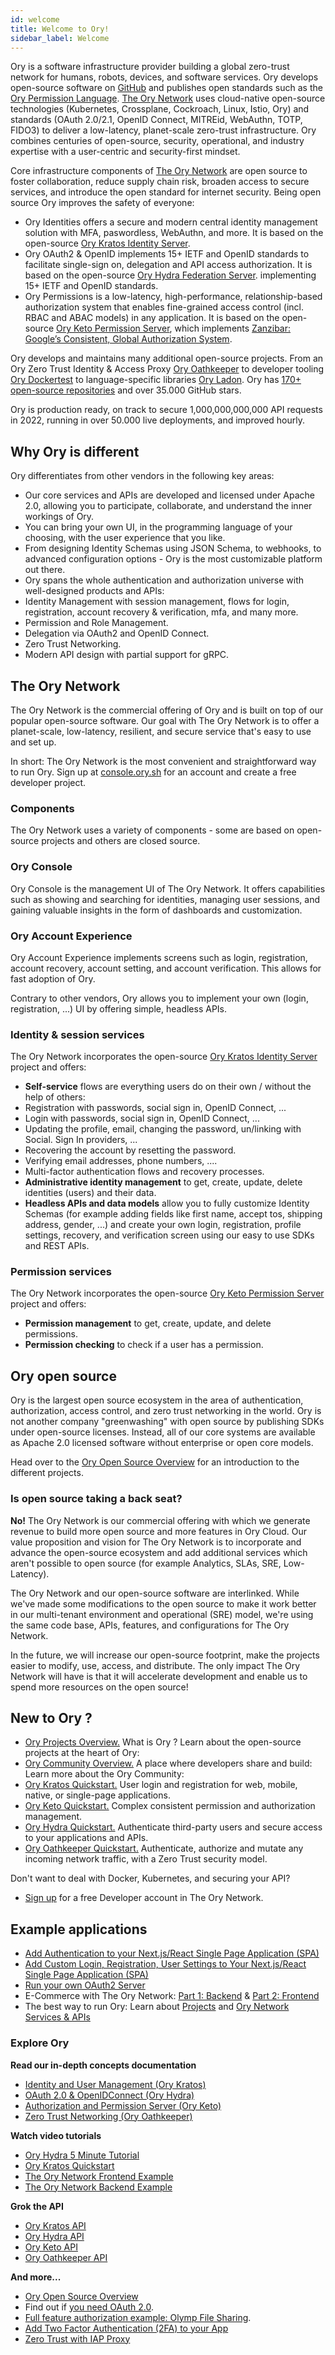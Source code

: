 ```yaml
---
id: welcome
title: Welcome to Ory!
sidebar_label: Welcome
---
```


Ory is a software infrastructure provider building a global zero-trust network for humans, robots, devices, and software services.
Ory develops open-source software on [GitHub](https://github.com/ory) and publishes open standards such as the
[Ory Permission Language](https://github.com/ory/keto/blob/master/docs/ory_permission_language_spec.md).
[The Ory Network](https://console.ory.sh/) uses cloud-native open-source technologies (Kubernetes, Crossplane, Cockroach, Linux,
Istio, Ory) and standards (OAuth 2.0/2.1, OpenID Connect, MITREid, WebAuthn, TOTP, FIDO3) to deliver a low-latency, planet-scale
zero-trust infrastructure. Ory combines centuries of open-source, security, operational, and industry expertise with a
user-centric and security-first mindset.

Core infrastructure components of [The Ory Network](https://console.ory.sh) are open source to foster collaboration, reduce supply
chain risk, broaden access to secure services, and introduce the open standard for internet security. Being open source Ory
improves the safety of everyone:

- Ory Identities offers a secure and modern central identity management solution with MFA, paswordless, WebAuthn, and more. It is
  based on the open-source [Ory Kratos Identity Server](https://github.com/ory/kratos).
- Ory OAuth2 & OpenID implements 15+ IETF and OpenID standards to facilitate single-sign on, delegation and API access
  authorization. It is based on the open-source [Ory Hydra Federation Server](https://github.com/ory/hydra). implementing 15+ IETF
  and OpenID standards.
- Ory Permissions is a low-latency, high-performance, relationship-based authorization system that enables fine-grained access
  control (incl. RBAC and ABAC models) in any application. It is based on the open-source
  [Ory Keto Permission Server](https://github.com/ory/keto), which implements
  [Zanzibar: Google’s Consistent, Global Authorization System](https://research.google/pubs/pub48190/).

Ory develops and maintains many additional open-source projects. From an Ory Zero Trust Identity & Access Proxy
[Ory Oathkeeper](https://github.com/ory/oathkeeper) to developer tooling [Ory Dockertest](https://github.com/ory/dockertest) to
language-specific libraries [Ory Ladon](https://github.com/ory/ladon). Ory has
[170+ open-source repositories](https://github.com/orgs/ory/repositories) and over 35.000 GitHub stars.

Ory is production ready, on track to secure 1,000,000,000,000 API requests in 2022, running in over 50.000 live deployments, and
improved hourly.

## Why Ory is different

Ory differentiates from other vendors in the following key areas:

- Our core services and APIs are developed and licensed under Apache 2.0, allowing you to participate, collaborate, and understand
  the inner workings of Ory.
- You can bring your own UI, in the programming language of your choosing, with the user experience that you like.
- From designing Identity Schemas using JSON Schema, to webhooks, to advanced configuration options - Ory is the most customizable
  platform out there.
- Ory spans the whole authentication and authorization universe with well-designed products and APIs:
- Identity Management with session management, flows for login, registration, account recovery & verification, mfa, and many more.
- Permission and Role Management.
- Delegation via OAuth2 and OpenID Connect.
- Zero Trust Networking.
- Modern API design with partial support for gRPC.

## The Ory Network

The Ory Network is the commercial offering of Ory and is built on top of our popular open-source software. Our goal with The Ory
Network is to offer a planet-scale, low-latency, resilient, and secure service that's easy to use and set up.

In short: The Ory Network is the most convenient and straightforward way to run Ory. Sign up at
[console.ory.sh](https://console.ory.sh/registration) for an account and create a free developer project.

### Components

The Ory Network uses a variety of components - some are based on open-source projects and others are closed source.

### Ory Console

Ory Console is the management UI of The Ory Network. It offers capabilities such as showing and searching for identities, managing
user sessions, and gaining valuable insights in the form of dashboards and customization.

### Ory Account Experience

Ory Account Experience implements screens such as login, registration, account recovery, account setting, and account
verification. This allows for fast adoption of Ory.

Contrary to other vendors, Ory allows you to implement your own (login, registration, ...) UI by offering simple, headless APIs.

### Identity & session services

The Ory Network incorporates the open-source [Ory Kratos Identity Server](https://www.ory.sh/kratos) project and offers:

- **Self-service** flows are everything users do on their own / without the help of others:
- Registration with passwords, social sign in, OpenID Connect, ...
- Login with passwords, social sign in, OpenID Connect, ...
- Updating the profile, email, changing the password, un/linking with Social. Sign In providers, ...
- Recovering the account by resetting the password.
- Verifying email addresses, phone numbers, ....
- Multi-factor authentication flows and recovery processes.
- **Administrative identity management** to get, create, update, delete identities (users) and their data.
- **Headless APIs and data models** allow you to fully customize Identity Schemas (for example adding fields like first name,
  accept tos, shipping address, gender, ...) and create your own login, registration, profile settings, recovery, and verification
  screen using our easy to use SDKs and REST APIs.

### Permission services

The Ory Network incorporates the open-source [Ory Keto Permission Server](https://www.ory.sh/keto) project and offers:

- **Permission management** to get, create, update, and delete permissions.
- **Permission checking** to check if a user has a permission.

## Ory open source

Ory is the largest open source ecosystem in the area of authentication, authorization, access control, and zero trust networking
in the world. Ory is not another company "greenwashing" with open source by publishing SDKs under open-source licenses. Instead,
all of our core systems are available as Apache 2.0 licensed software without enterprise or open core models.

Head over to the [Ory Open Source Overview](./open-source.mdx) for an introduction to the different projects.

### Is open source taking a back seat?

**No!** The Ory Network is our commercial offering with which we generate revenue to build more open source and more features in
Ory Cloud. Our value proposition and vision for The Ory Network is to incorporate and advance the open-source ecosystem and add
additional services which aren't possible to open source (for example Analytics, SLAs, SRE, Low-Latency).

The Ory Network and our open-source software are interlinked. While we've made some modifications to the open source to make it
work better in our multi-tenant environment and operational (SRE) model, we're using the same code base, APIs, features, and
configurations for The Ory Network.

In the future, we will increase our open-source footprint, make the projects easier to modify, use, access, and distribute. The
only impact The Ory Network will have is that it will accelerate development and enable us to spend more resources on the open
source!

## New to Ory ?

- [Ory Projects Overview.](/ecosystem/projects.mdx) What is Ory ? Learn about the open-source projects at the heart of Ory:
- [Ory Community Overview.](/ecosystem/community.md) A place where developers share and build: Learn more about the Ory Community:
- [Ory Kratos Quickstart.](https://www.ory.sh/docs/kratos/quickstart) User login and registration for web, mobile, native, or
  single-page applications.
- [Ory Keto Quickstart.](https://www.ory.sh/docs/keto/quickstart) Complex consistent permission and authorization management.
- [Ory Hydra Quickstart.](https://www.ory.sh/docs/hydra/5min-tutorial) Authenticate third-party users and secure access to your
  applications and APIs.
- [Ory Oathkeeper Quickstart.](https://www.ory.sh/docs/oathkeeper/configure-deploy) Authenticate, authorize and mutate any
  incoming network traffic, with a Zero Trust security model.

Don't want to deal with Docker, Kubernetes, and securing your API?

- [Sign up](https://console.ory.sh/registration) for a free Developer account in The Ory Network.

## Example applications

- [Add Authentication to your Next.js/React Single Page Application (SPA)](https://www.ory.sh/login-spa-react-nextjs-authentication-example-api-open-source/)
- [Add Custom Login, Registration, User Settings to Your Next.js/React Single Page Application (SPA) ](https://www.ory.sh/nextjs-authentication-spa-custom-flows-open-source/)
- [Run your own OAuth2 Server ](https://www.ory.sh/run-oauth2-server-open-source-api-security/)
- E-Commerce with The Ory Network: [Part 1: Backend](https://www.ory.sh/cloud-ecommerce-backend/) &
  [Part 2: Frontend](https://www.ory.sh/cloud-ecommerce-frontend/)
- The best way to run Ory: Learn about [Projects](https://www.ory.sh/docs/concepts/project) and
  [Ory Network Services & APIs](https://www.ory.sh/docs/concepts/services-api)

### Explore Ory

**Read our in-depth concepts documentation**

- [Identity and User Management (Ory Kratos)](https://www.ory.sh/docs/kratos/concepts/index)
- [OAuth 2.0 & OpenIDConnect (Ory Hydra)](https://www.ory.sh/hydra/docs/concepts/oauth2)
- [Authorization and Permission Server (Ory Keto)](https://www.ory.sh/docs/keto/concepts/relation-tuples/)
- [Zero Trust Networking (Ory Oathkeeper)](https://www.ory.sh/oathkeeper/docs/)

**Watch video tutorials**

- [Ory Hydra 5 Minute Tutorial](https://www.youtube.com/watch?v=tlO9p2E501A)
- [Ory Kratos Quickstart](https://www.youtube.com/watch?v=JhlIZ3aChXc)
- [The Ory Network Frontend Example](https://www.youtube.com/watch?v=VKLXbrZS7tU)
- [The Ory Network Backend Example](https://www.youtube.com/watch?v=umSRQBVdPjM)

**Grok the API**

- [Ory Kratos API](https://www.ory.sh/docs/kratos/reference/api/)
- [Ory Hydra API](https://www.ory.sh/docs/hydra/reference/api/)
- [Ory Keto API](https://www.ory.sh/docs/keto/reference/api/)
- [Ory Oathkeeper API](https://www.ory.sh/docs/oathkeeper/reference/api/)

**And more...**

- [Ory Open Source Overview](open-source.mdx)
- Find out if [you need OAuth 2.0](https://www.ory.sh/docs/hydra/concepts/before-oauth2/).
- [Full feature authorization example: Olymp File Sharing](https://www.ory.sh/docs/keto/examples/olymp-file-sharing/).
- [Add Two Factor Authentication (2FA) to your App](https://www.ory.sh/docs/kratos/two-factor-authentication-2fa-mfa/)
- [Zero Trust with IAP Proxy](https://www.ory.sh/docs/kratos/guides/zero-trust-iap-proxy-identity-access-proxy/)
